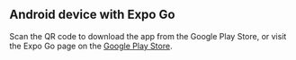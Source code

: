 
## Android device with Expo Go

Scan the QR code to download the app from the Google Play Store, or visit the Expo Go page on the [Google Play Store](https://play.google.com/store/apps/details?id=host.exp.exponent&referrer=docs).

<div className="p-4 rounded-lg border border-default inline-block">
  <QRCodeReact
    value="https://play.google.com/store/apps/details?id=host.exp.exponent&referrer=docs"
    size={228}
  />
</div>
